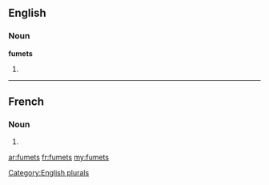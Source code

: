 ==English==

===Noun===
'''fumets'''

# {{plural of|[[fumet]]}}

[[Category:English plurals]]

----

==French==

===Noun===
{{infl|fr|plural}} {{m|p}}

# {{plural of|fumet|lang=French}}

[[ar:fumets]]
[[fr:fumets]]
[[my:fumets]]